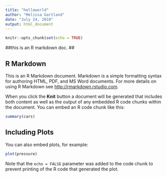 ---
title: "helloworld"
author: "Melissa Gartland"
date: "July 24, 2019"
output: html_document
---

```{r setup, include=FALSE}
knitr::opts_chunk$set(echo = TRUE)
```
##this is an R markdown doc. ##


## R Markdown

This is an R Markdown document. Markdown is a simple formatting syntax for authoring HTML, PDF, and MS Word documents. For more details on using R Markdown see <http://rmarkdown.rstudio.com>.

When you click the **Knit** button a document will be generated that includes both content as well as the output of any embedded R code chunks within the document. You can embed an R code chunk like this:

```{r cars}
summary(cars)
```

## Including Plots

You can also embed plots, for example:

```{r pressure, echo=FALSE}
plot(pressure)
```

Note that the `echo = FALSE` parameter was added to the code chunk to prevent printing of the R code that generated the plot.
